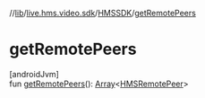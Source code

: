 //[lib](/api-reference/android/v2/home/content)/[live.hms.video.sdk](../index)/[HMSSDK](index)/[getRemotePeers](get-remote-peers)

# getRemotePeers

[androidJvm]\
fun [getRemotePeers](get-remote-peers)(): [Array](https://kotlinlang.org/api/latest/jvm/stdlib/kotlin/-array/index.html)<[HMSRemotePeer](../../live.hms.video.sdk.models/-h-m-s-remote-peer/index)>
